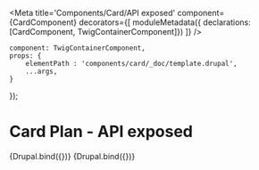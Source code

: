 


<Meta
    title='Components/Card/API exposed'
    component={CardComponent}
    decorators={[
        moduleMetadata({ declarations: [CardComponent, TwigContainerComponent]})
    ]}
/>

    component: TwigContainerComponent,
    props: {
        elementPath : 'components/card/_doc/template.drupal',
        ...args,
    }
});


# Card Plan - API exposed

<Canvas withSource='none'>
    <Story
        name='Drupal - Plan - API exposed'
        height='800px'
        args={{
            cardVariant     : 'plan',
            contentLists    : [
                {
                    title       : 'contentLists.title',
                    description : 'contentLists.description',
                    content     : [
                        {
                            label: 'contentLists.content.label',
                            icon: 'placeholder',
                        }
                    ]
                },
                {
                    title       : 'contentLists.title',
                    description : 'contentLists.description',
                    content     : [
                        {
                            label: 'contentLists.content.label',
                            icon: 'placeholder',
                        }
                    ]
                }
            ],
            promotionBadges : [
                {
                    label    :'promotionBadges.label',
                    iconName : 'placeholder',
                }
            ],
            price           : {
                upperTitle      : 'price.upperTitle',
                upfront         : {
                    label         : 'price.upfront.label',
                    dollar        : 'price.upfront.dollar',
                },
                dollar          : 'price.dollar',
                cent            : 'price.cent',
                promotion       : {
                    title       : 'price.promotion.title',
                    priceStriked: 'price.promotion.priceStriked',
                    priceSaved  : 'price.promotion.priceSaved',
                    savedLabel  : 'price.promotion.savedLabel',
                    superscript : 'price.promotion.superscript',
                    direction   : 'price.promotion.direction',
                },
                details         : 'price.details',
                message         : 'price.message',
                infosSupp       : 'price.infosSupp',
                boxAlignement   : 'price.boxAlignement',
                dashed          : 'price.dashed',
                saved           : 'price.saved',
            },
            badge           : {
                label           : 'badge'
            },
            link            : {
                label           : 'link.label',
                href            : '/'
            },
            iconName        : 'apple',
            upperTitle      : 'upperTitle',
            title           : 'title',
            subtitle        : 'subtitle',
            description     : 'description',
            message         : 'message',
            messageLink     : {
                label           : 'messageLink.label',
                href            : '/'
            },
            note            : 'note',
            inputIncrement  : {
                min             : 0,
                max             : 5,
                value           : 16,
                inputId         : 'inputId',
                ariaLabel       : 'ariaLabel',
                errorMessage    : 'errorMessage',
            },
            buttons           : [
                {
                    label       : 'button.label',
                    hierarchy   : 'primary-alt',
                    href        : 'www.videotron.com',
                },
                {
                    label       : 'button.label',
                    href        : 'www.videotron.com',
                }
            ]
        }}
    >
        {Drupal.bind({})}
    </Story>
</Canvas>

<Canvas withSource='none'>
    <Story
        name='Drupal - Product - API exposed'
        height='800px'
        args={{
            cardVariant     : 'product',
            image           : {
                src   : '/images/_docs/iphone-12-pro-max.png',
                alt   : 'image.alt',
                badgeIconName : 'placeholder'
            },
            comboLabel      : 'comboLabel',
            upperTitle      : 'upperTitle',
            title           : 'title',
            subtitle        : 'subtitle',
            description_html: 'description_html',
            badge           : 'badge',
            detailsColors   : [
                { value :'4B4A46', name : 'detailsColors[0]' },
                { value :'2C4651', name : 'detailsColors[1]' },
            ],
            detailsStorage : ['detailsStorage'],
            contentLists    : [
                {
                    details: 'contentLists.details',
                    content: [
                        {
                            label: 'contentLists.content.label ',
                        },
                    ],
                    contentClass: 'contentLists.contentClass',
                    defaultBullet: 'check',
                }
            ],
            contentBadge    : {
                label       : 'contentBadge.label',
                hierarchy   : 'tertiary',
                iconName    : 'placeholder',
            },
            promotionBadges : [
                {
                    label    :'promotionBadges.label',
                    iconName : 'placeholder',
                }
            ],
            link            : {
                label           : 'link.label',
                href            : '/'
            },
            note            : 'note',
            price           : {
                upperTitle      : 'price.upperTitle',
                upfront         : {
                    label         : 'price.upfront.label',
                    dollar        : 'price.upfront.dollar',
                },
                dollar          : 'price.dollar',
                cent            : 'price.cent',
                promotion       : {
                    title       : 'price.promotion.title',
                    priceStriked: 'price.promotion.priceStriked',
                    priceSaved  : 'price.promotion.priceSaved',
                    savedLabel  : 'price.promotion.savedLabel',
                    superscript : 'price.promotion.superscript',
                    direction   : 'price.promotion.direction',
                },
                details         : 'price.details',
                message         : 'price.message',
                infosSupp       : 'price.infosSupp',
                boxAlignement   : 'price.boxAlignement',
                dashed          : 'price.dashed',
                saved           : 'price.saved',
            },
            bottomLink      : {
                label   : 'bottomLink.label',
                href    : '/'
            },
            message         : 'message',
            messageLink     : {
                label           : 'messageLink.label',
                href            : '/'
            },
            inputIncrement  : {
                min             : 0,
                max             : 5,
                value           : 16,
                inputId         : 'inputId',
                ariaLabel       : 'ariaLabel',
                errorMessage    : 'errorMessage',
            },
            buttons           : [
                {
                    label       : 'button.label',
                    hierarchy   : 'primary-alt',
                    href        : 'www.videotron.com',
                },
                {
                    label       : 'button.label',
                    href        : 'www.videotron.com',
                }
            ],
        }}
    >
        {Drupal.bind({})}
    </Story>
</Canvas>